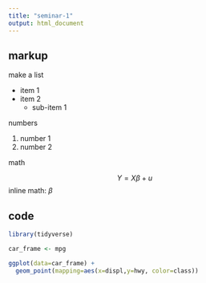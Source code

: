```yaml
---
title: "seminar-1"
output: html_document
---
```


## markup

make a list

- item 1
- item 2
  - sub-item 1
  
numbers

1. number 1
2. number 2

math

$$
Y = X\beta + u
$$
inline math: $\beta$

## code

```r
library(tidyverse)

car_frame <- mpg

ggplot(data=car_frame) +
  geom_point(mapping=aes(x=displ,y=hwy, color=class)) 
```




